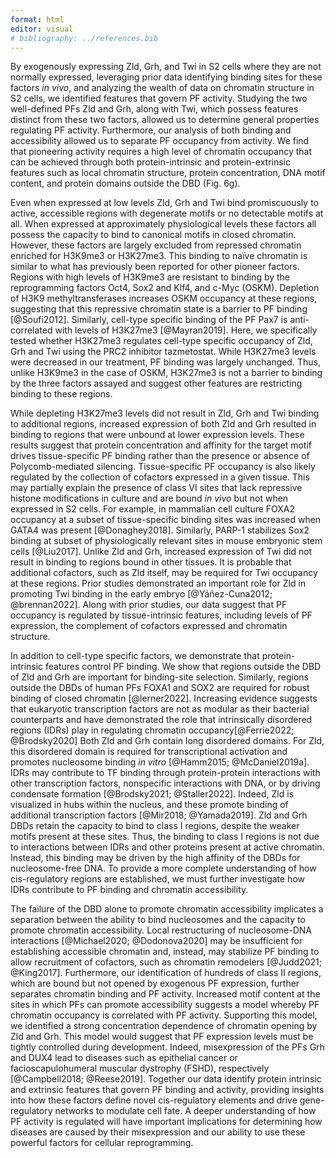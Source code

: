 ```yaml
---
format: html
editor: visual
# bibliography: ../references.bib
---
```


By exogenously expressing Zld, Grh, and Twi in S2 cells where they are not normally expressed, leveraging prior data identifying binding sites for these factors *in vivo*, and analyzing the wealth of data on chromatin structure in S2 cells, we identified features that govern PF activity.
Studying the two well-defined PFs Zld and Grh, along with Twi, which possess features distinct from these two factors, allowed us to determine general properties regulating PF activity.
Furthermore, our analysis of both binding and accessibility allowed us to separate PF occupancy from activity.
We find that pioneering activity requires a high level of chromatin occupancy that can be achieved through both protein-intrinsic and protein-extrinsic features such as local chromatin structure, protein concentration, DNA motif content, and protein domains outside the DBD (Fig. 6g).

Even when expressed at low levels Zld, Grh and Twi bind promiscuously to active, accessible regions with degenerate motifs or no detectable motifs at all.
When expressed at approximately physiological levels these factors all possess the capacity to bind to canonical motifs in closed chromatin.
However, these factors are largely excluded from repressed chromatin enriched for H3K9me3 or H3K27me3.
This binding to naïve chromatin is similar to what has previously been reported for other pioneer factors.
Regions with high levels of H3K9me3 are resistant to binding by the reprogramming factors Oct4, Sox2 and Klf4, and c-Myc (OSKM).
Depletion of H3K9 methyltransferases increases OSKM occupancy at these regions, suggesting that this repressive chromatin state is a barrier to PF binding [@Soufi2012].
Similarly, cell-type specific binding of the PF Pax7 is anti-correlated with levels of H3K27me3 [@Mayran2019].
Here, we specifically tested whether H3K27me3 regulates cell-type specific occupancy of Zld, Grh and Twi using the PRC2 inhibitor tazmetostat.
While H3K27me3 levels were decreased in our treatment, PF binding was largely unchanged.
Thus, unlike H3K9me3 in the case of OSKM, H3K27me3 is not a barrier to binding by the three factors assayed and suggest other features are restricting binding to these regions.

While depleting H3K27me3 levels did not result in Zld, Grh and Twi binding to additional regions, increased expression of both Zld and Grh resulted in binding to regions that were unbound at lower expression levels.
These results suggest that protein concentration and affinity for the target motif drives tissue-specific PF binding rather than the presence or absence of Polycomb-mediated silencing.
Tissue-specific PF occupancy is also likely regulated by the collection of cofactors expressed in a given tissue.
This may partially explain the presence of class VI sites that lack repressive histone modifications in culture and are bound *in vivo* but not when expressed in S2 cells.
For example, in mammalian cell culture FOXA2 occupancy at a subset of tissue-specific binding sites was increased when GATA4 was present [@Donaghey2018].
Similarly, PARP-1 stabilizes Sox2 binding at subset of physiologically relevant sites in mouse embryonic stem cells [@Liu2017].
Unlike Zld and Grh, increased expression of Twi did not result in binding to regions bound in other tissues.
It is probable that additional cofactors, such as Zld itself, may be required for Twi occupancy at these regions.
Prior studies demonstrated an important role for Zld in promoting Twi binding in the early embryo [@Yáñez-Cuna2012; @brennan2022].
Along with prior studies, our data suggest that PF occupancy is regulated by tissue-intrinsic features, including levels of PF expression, the complement of cofactors expressed and chromatin structure.

In addition to cell-type specific factors, we demonstrate that protein-intrinsic features control PF binding.
We show that regions outside the DBD of Zld and Grh are important for binding-site selection.
Similarly, regions outside the DBDs of human PFs FOXA1 and SOX2 are required for robust binding of closed chromatin [@lerner2022].
Increasing evidence suggests that eukaryotic transcription factors are not as modular as their bacterial counterparts and have demonstrated the role that intrinsically disordered regions (IDRs) play in regulating chromatin occupancy[@Ferrie2022; @Brodsky2020] Both Zld and Grh contain long disordered domains.
For Zld, this disordered domain is required for transcriptional activation and promotes nucleosome binding *in vitro* [@Hamm2015; @McDaniel2019a].
IDRs may contribute to TF binding through protein-protein interactions with other transcription factors, nonspecific interactions with DNA, or by driving condensate formation [@Brodsky2021; @Staller2022].
Indeed, Zld is visualized in hubs within the nucleus, and these promote binding of additional transcription factors [@Mir2018; @Yamada2019].
Zld and Grh DBDs retain the capacity to bind to class I regions, despite the weaker motifs present at these sites.
Thus, the binding to class I regions is not due to interactions between IDRs and other proteins present at active chromatin.
Instead, this binding may be driven by the high affinity of the DBDs for nucleosome-free DNA.
To provide a more complete understanding of how cis-regulatory regions are established, we must further investigate how IDRs contribute to PF binding and chromatin accessibility.

The failure of the DBD alone to promote chromatin accessibility implicates a separation between the ability to bind nucleosomes and the capacity to promote chromatin accessibility.
Local restructuring of nucleosome-DNA interactions [@Michael2020; @Dodonova2020] may be insufficient for establishing accessible chromatin and, instead, may stabilize PF binding to allow recruitment of cofactors, such as chromatin remodelers [@Judd2021; @King2017].
Furthermore, our identification of hundreds of class II regions, which are bound but not opened by exogenous PF expression, further separates chromatin binding and PF activity.
Increased motif content at the sites in which PFs can promote accessibility suggests a model whereby PF chromatin occupancy is correlated with PF activity.
Supporting this model, we identified a strong concentration dependence of chromatin opening by Zld and Grh.
This model would suggest that PF expression levels must be tightly controlled during development.
Indeed, misexpression of the PFs Grh and DUX4 lead to diseases such as epithelial cancer or facioscapulohumeral muscular dystrophy (FSHD), respectively [@Campbell2018; @Reese2019].
Together our data identify protein intrinsic and extrinsic features that govern PF binding and activity, providing insights into how these factors define novel cis-regulatory elements and drive gene-regulatory networks to modulate cell fate.
A deeper understanding of how PF activity is regulated will have important implications for determining how diseases are caused by their misexpression and our ability to use these powerful factors for cellular reprogramming.
